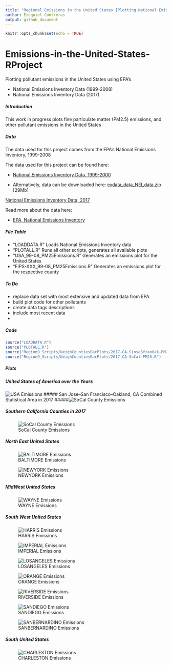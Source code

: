 ```yaml
---
title: "Regional Emissions in the United States [Plotting National Emissions Inventory]"
author: Ezequiel Contreras
output: github_document
---
```


```r
knitr::opts_chunk$set(echo = TRUE)
```

# Emissions-in-the-United-States-RProject#
Plotting pollutant emissions in the.United States using EPA's 

- National Emissions Inventory Data (1999-2008)
- National Emissions Inventory Data (2017)


##### Introduction #####

This work in progress plots fine particulate matter (PM2.5) emissions, and other pollutant emissions in the United States


##### Data #####

The data used for this project comes from the EPA's National Emissions Inventory, 1999-2008

The data used for this project can be found here:

*   [National Emissions Inventory Data, 1999-2000](https://github.com/ezequielc97/Emissions-in-the-United-States-RProject/tree/master/National_Emissions_Inventory_Data)

* Alternatively, data can be downloaded here: [exdata_data_NEI_data.zip](https://d396qusza40orc.cloudfront.net/exdata%2Fdata%2FNEI_data.zip) [29Mb]

[National Emissions Inventory Data, 2017](https://enviro.epa.gov/facts/nei/index.html)

Read more about the data here:

* [EPA, National Emissions Inventory](https://www.epa.gov/air-emissions-inventories/national-emissions-inventory-nei)


##### File Table #####

- "LOADDATA.R" Loads National Emissions Inventory data
- "PLOTALL.R" Runs all other scripts, generates all available plots  
- "USA_99-08_PM25Emissions.R" Generates an emissions plot for the United States
- "FIPS-XXX_99-08_PM25Emissions.R" Generates an emissions plot for the respective county


##### To Do #####

- replace data set with most extensive and updated data from EPA
- build plot code for other pollutants
- create data tags descriptions
- include most recent data
- 


##### Code

```r
source("LOADDATA.R")
source("PLOTALL.R")
source("Region9_Scripts/NeighCountiesBarPlots/2017-CA-SjoseSfranOak-PM25.R")
source("Region9_Scripts/NeighCountiesBarPlots/2017-CA-SoCal-PM25.R")
```

##### Plots #####

##### United States of America over the Years##### 
![USA Emissions](USA_99-08_PM25Emissions.png)
##### San Jose–San Francisco–Oakland, CA Combined Statistical Area in 2017 #####![SoCal County Emissions](PNG/NeighCountiesBarPlots/2017-CA-SoCal-PM25Emissions.png)

##### Southern California Counties in 2017##### 
![SoCal County Emissions](PNG/NeighCountiesBarPlots/2017-CA-SJoseSFranOak-PM25Emissions.png)

##### North East United States ##### 
![BALTIMORE Emissions](FIPS-BALTIMORE_99-08_PM25Emissions.png)

![NEWYORK Emissions](FIPS-NEWYORK_99-08_PM25Emissions.png)


##### MidWest United States ##### 
![WAYNE Emissions](FIPS-WAYNE_99-08_PM25Emissions.png)


##### South West United States ##### 
![HARRIS Emissions](FIPS-HARRIS_99-08_PM25Emissions.png)

![IMPERIAL Emissions](FIPS-IMPERIAL_99-08_PM25Emissions.png)

![LOSANGELES Emissions](FIPS-LOSANGELES_99-08_PM25Emissions.png)

![ORANGE Emissions](FIPS-ORANGE_99-08_PM25Emissions.png)

![RIVERSIDE Emissions](FIPS-RIVERSIDE_99-08_PM25Emissions.png)

![SANDIEGO Emissions](FIPS-SANDIEGO_99-08_PM25Emissions.png)

![SANBERNARDINO Emissions](FIPS-SBERNARDINO_99-08_PM25Emissions.png)


##### South United States ##### 
![CHARLESTON Emissions](FIPS-CHARLESTON_99-08_PM25Emissions.png)


